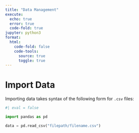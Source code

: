 ```yaml
---
title: "Data Management"
execute:
  echo: true
  error: true
  code-fold: true
jupyter: python3
format:
  html:
    code-fold: false
    code-tools:
      source: true
      toggle: true
---
```


# Import Data {#importData}

Importing data takes syntax of the following form for `.csv` files:

```python
#| eval = false

import pandas as pd

data = pd.read_csv("filepath/filename.csv")
```
